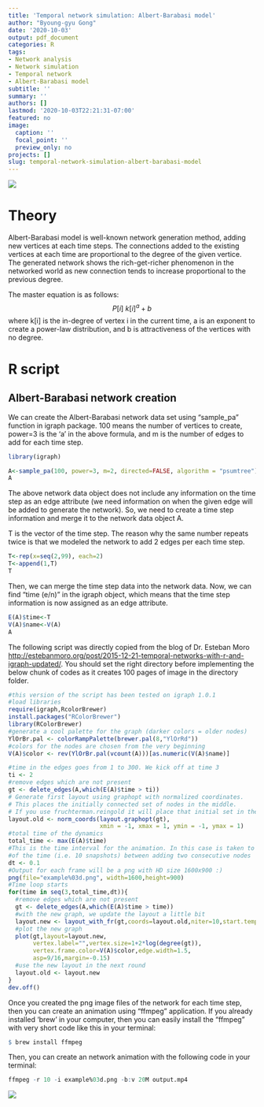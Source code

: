 ```yaml
---
title: 'Temporal network simulation: Albert-Barabasi model'
author: "Byoung-gyu Gong"
date: '2020-10-03'
output: pdf_document
categories: R
tags:
- Network analysis
- Network simulation
- Temporal network
- Albert-Barabasi model
subtitle: ''
summary: ''
authors: []
lastmod: '2020-10-03T22:21:31-07:00'
featured: no
image:
  caption: ''
  focal_point: ''
  preview_only: no
projects: []
slug: temporal-network-simulation-albert-barabasi-model
---
```


![](/post/2020-10-03-temporal-network-simulation-albert-barabasi-model.en_files/example961.png)

# Theory

Albert-Barabasi model is well-known network generation method, adding new vertices at each time steps. The connections added to the existing vertices at each time are proportional to the degree of the given vertice. The generated network shows the rich-get-richer phenomenon in the networked world as new connection tends to increase proportional to the previous degree. 

The master equation is as follows: 
$$
P[i] ~ k[i]^a + b
$$
where k[i] is the in-degree of vertex i in the current time, a is an exponent to create a power-law distribution, and b is attractiveness of the vertices with no degree. 

# R script

## Albert-Barabasi network creation

We can create the Albert-Barabasi network data set using "sample_pa" function in igraph package. 100 means the number of vertices to create, power=3 is the 'a' in the above formula, and m is the number of edges to add for each time step.
```r
library(igraph)
```
```r
A<-sample_pa(100, power=3, m=2, directed=FALSE, algorithm = "psumtree")
A
```

The above network data object does not include any information on the time step as an edge attribute (we need information on when the given edge will be added to generate the network). So, we need to create a time step information and merge it to the network data object A. 

T is the vector of the time step. The reason why the same number repeats twice is that we modeled the network to add 2 edges per each time step.
```r
T<-rep(x=seq(2,99), each=2)
T<-append(1,T)
T
```
Then, we can merge the time step data into the network data. Now, we can find "time (e/n)" in the igraph object, which means that the time step information is now assigned as an edge attribute.
```r
E(A)$time<-T
V(A)$name<-V(A)
A
```


The following script was directly copied from the blog of Dr. Esteban Moro <http://estebanmoro.org/post/2015-12-21-temporal-networks-with-r-and-igraph-updated/>. You should set the right directory before implementing the below chunk of codes as it creates 100 pages of image in the directory folder.

```r
#this version of the script has been tested on igraph 1.0.1
#load libraries
require(igraph,RcolorBrewer)
install.packages("RColorBrewer")
library(RColorBrewer)
#generate a cool palette for the graph (darker colors = older nodes)
YlOrBr.pal <- colorRampPalette(brewer.pal(8,"YlOrRd"))
#colors for the nodes are chosen from the very beginning
V(A)$color <- rev(YlOrBr.pal(vcount(A)))[as.numeric(V(A)$name)]

#time in the edges goes from 1 to 300. We kick off at time 3
ti <- 2
#remove edges which are not present
gt <- delete_edges(A,which(E(A)$time > ti))
# Generate first layout using graphopt with normalized coordinates. 
# This places the initially connected set of nodes in the middle. 
# If you use fruchterman.reingold it will place that initial set in the outer ring.
layout.old <- norm_coords(layout.graphopt(gt), 
                          xmin = -1, xmax = 1, ymin = -1, ymax = 1)
#total time of the dynamics
total_time <- max(E(A)$time)
#This is the time interval for the animation. In this case is taken to be 1/10
#of the time (i.e. 10 snapshots) between adding two consecutive nodes
dt <- 0.1
#Output for each frame will be a png with HD size 1600x900 :)
png(file="example%03d.png", width=1600,height=900)
#Time loop starts
for(time in seq(3,total_time,dt)){
  #remove edges which are not present
  gt <- delete_edges(A,which(E(A)$time > time))
  #with the new graph, we update the layout a little bit
  layout.new <- layout_with_fr(gt,coords=layout.old,niter=10,start.temp=0.05,grid="nogrid")
  #plot the new graph
  plot(gt,layout=layout.new,
       vertex.label="",vertex.size=1+2*log(degree(gt)),
       vertex.frame.color=V(A)$color,edge.width=1.5,
       asp=9/16,margin=-0.15)
  #use the new layout in the next round
  layout.old <- layout.new
}
dev.off()
```

Once you created the png image files of the network for each time step, then you can create an animation using "ffmpeg" application. If you already installed 'brew' in your computer, then you can easily install the "ffmpeg" with very short code like this in your terminal:

```r
$ brew install ffmpeg
```

Then, you can create an network animation with the following code in your terminal:
```r
ffmpeg -r 10 -i example%03d.png -b:v 20M output.mp4
```


![](https://youtu.be/ePzu6xg975I)


